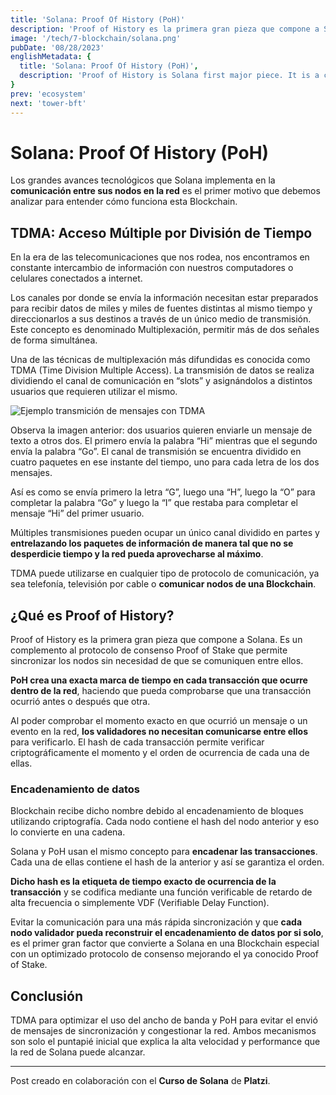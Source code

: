 ```yaml
---
title: 'Solana: Proof Of History (PoH)'
description: 'Proof of History es la primera gran pieza que compone a Solana. Es un complemento al protocolo de consenso Proof of Stake que permite sincronizar los nodos sin necesidad de que se comuniquen entre ellos.'
image: '/tech/7-blockchain/solana.png'
pubDate: '08/28/2023'
englishMetadata: {
  title: 'Solana: Proof Of History (PoH)',
  description: 'Proof of History is Solana first major piece. It is a complement to the Proof of Stake consensus protocol that allows nodes to synchronize without the need for them to communicate with each other.'
}
prev: 'ecosystem'
next: 'tower-bft'
---
```


# Solana: Proof Of History (PoH)

Los grandes avances tecnológicos que Solana implementa en la **comunicación entre sus nodos en la red** es el primer motivo que debemos analizar para entender cómo funciona esta Blockchain.

## TDMA: Acceso Múltiple por División de Tiempo

En la era de las telecomunicaciones que nos rodea, nos encontramos en constante intercambio de información con nuestros computadores o celulares conectados a internet.

Los canales por donde se envía la información necesitan estar preparados para recibir datos de miles y miles de fuentes distintas al mismo tiempo y direccionarlos a sus destinos a través de un único medio de transmisión. Este concepto es denominado Multiplexación, permitir más de dos señales de forma simultánea.

Una de las técnicas de multiplexación más difundidas es conocida como TDMA (Time Division Multiple Access). La transmisión de datos se realiza dividiendo el canal de comunicación en “slots” y asignándolos a distintos usuarios que requieren utilizar el mismo.

![Ejemplo transmición de mensajes con TDMA](/images/solana-multiplexacion.png)

Observa la imagen anterior: dos usuarios quieren enviarle un mensaje de texto a otros dos. El primero envía la palabra “Hi” mientras que el segundo envía la palabra “Go”. El canal de transmisión se encuentra dividido en cuatro paquetes en ese instante del tiempo, uno para cada letra de los dos mensajes.

Así es como se envía primero la letra “G”, luego una “H”, luego la “O” para completar la palabra “Go” y luego la “I” que restaba para completar el mensaje “Hi” del primer usuario.

Múltiples transmisiones pueden ocupar un único canal dividido en partes y **entrelazando los paquetes de información de manera tal que no se desperdicie tiempo y la red pueda aprovecharse al máximo**.

TDMA puede utilizarse en cualquier tipo de protocolo de comunicación, ya sea telefonía, televisión por cable o **comunicar nodos de una Blockchain**.

## ¿Qué es Proof of History?

Proof of History es la primera gran pieza que compone a Solana. Es un complemento al protocolo de consenso Proof of Stake que permite sincronizar los nodos sin necesidad de que se comuniquen entre ellos.

**PoH crea una exacta marca de tiempo en cada transacción que ocurre dentro de la red**, haciendo que pueda comprobarse que una transacción ocurrió antes o después que otra.

Al poder comprobar el momento exacto en que ocurrió un mensaje o un evento en la red, **los validadores no necesitan comunicarse entre ellos** para verificarlo. El hash de cada transacción permite verificar criptográficamente el momento y el orden de ocurrencia de cada una de ellas.

### Encadenamiento de datos

Blockchain recibe dicho nombre debido al encadenamiento de bloques utilizando criptografía. Cada nodo contiene el hash del nodo anterior y eso lo convierte en una cadena.

Solana y PoH usan el mismo concepto para **encadenar las transacciones**. Cada una de ellas contiene el hash de la anterior y así se garantiza el orden.

**Dicho hash es la etiqueta de tiempo exacto de ocurrencia de la transacción** y se codifica mediante una función verificable de retardo de alta frecuencia o simplemente VDF (Verifiable Delay Function).

Evitar la comunicación para una más rápida sincronización y que **cada nodo validador pueda reconstruir el encadenamiento de datos por si solo**, es el primer gran factor que convierte a Solana en una Blockchain especial con un optimizado protocolo de consenso mejorando el ya conocido Proof of Stake.

## Conclusión

TDMA para optimizar el uso del ancho de banda y PoH para evitar el envió de mensajes de sincronización y congestionar la red. Ambos mecanismos son solo el puntapié inicial que explica la alta velocidad y performance que la red de Solana puede alcanzar.

---
Post creado en colaboración con el **Curso de Solana** de **Platzi**.
